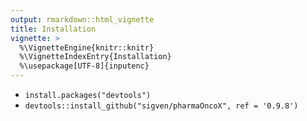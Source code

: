 ```yaml
---
output: rmarkdown::html_vignette
title: Installation
vignette: >
  %\VignetteEngine{knitr::knitr}
  %\VignetteIndexEntry{Installation}
  %\usepackage[UTF-8]{inputenc}
---
```


* `install.packages("devtools")`
* `devtools::install_github("sigven/pharmaOncoX", ref = '0.9.8')`
